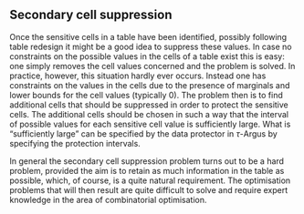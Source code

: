 ## Secondary cell suppression

Once the sensitive cells in a table have been identified, possibly following table redesign it might be a good idea to suppress these values. In case no constraints on the possible values in the cells of a table exist this is easy: one simply removes the cell values concerned and the problem is solved. In practice, however, this situation hardly ever occurs. Instead one has constraints on the values in the cells due to the presence of marginals and lower bounds for the cell values (typically 0). The problem then is to find additional cells that should be suppressed in order to protect the sensitive cells. The additional cells should be chosen in such a way that the interval of possible values for each sensitive cell value is sufficiently large. What is "sufficiently large" can be specified by the data protector in $\tau$-Argus by specifying the protection intervals.  

In general the secondary cell suppression problem turns out to be a hard problem, provided the aim is to retain as much information in the table as possible, which, of course, is a quite natural requirement. The optimisation problems that will then result are quite difficult to solve and require expert knowledge in the area of combinatorial optimisation.

